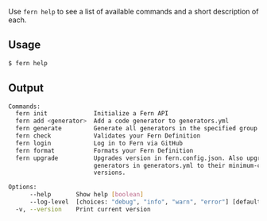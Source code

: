 Use `fern help` to see a list of available commands and a short description of each.

## Usage

```bash
$ fern help
```

## Output

```bash
Commands:
  fern init             Initialize a Fern API
  fern add <generator>  Add a code generator to generators.yml
  fern generate         Generate all generators in the specified group
  fern check            Validates your Fern Definition
  fern login            Log in to Fern via GitHub
  fern format           Formats your Fern Definition
  fern upgrade          Upgrades version in fern.config.json. Also upgrades
                        generators in generators.yml to their minimum-compatible
                        versions.

Options:
      --help       Show help [boolean]
      --log-level  [choices: "debug", "info", "warn", "error"] [default: "info"]
  -v, --version    Print current version
  ```